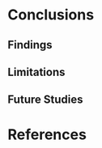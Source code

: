 # Conclusions

## Findings

## Limitations

## Future Studies





<!-- BJ Note: Leave this as is! -->
# References {.unnumbered}

::: {#refs}
:::

